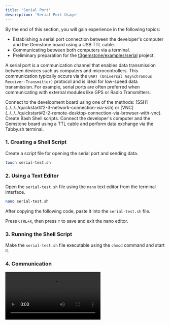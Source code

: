 ```yaml
---
title: 'Serial Port'
description: 'Serial Port Usage'
---
```



<Tip>
By the end of this section, you will gain experience in the following topics:

- Establishing a serial port connection between the developer's computer and the Gemstone board using a USB TTL cable.
- Communicating between both computers via a terminal.
- Preliminary preparation for the [t3gemstone/examples/serial](https://github.com/t3gemstone/examples/tree/main/serial) project.
</Tip>

A serial port is a communication channel that enables data transmission between devices such as computers and
microcontrollers. This communication typically occurs via the `UART (Universal Asynchronous Receiver-Transmitter)`
protocol and is ideal for low-speed data transmission. For example, serial ports are often preferred when
communicating with external modules like GPS or Radio Transmitters.

<Steps>
  <Step title="SSH/VNC Connection">
  Connect to the development board using one of the methods: [SSH](../../../quickstart#2-3-network-connection-via-ssh) or
  [VNC](../../../quickstart#2-2-remote-desktop-connection-via-browser-with-vnc).
  </Step>
  <Step title="Shell">
  Create Bash Shell scripts.
  </Step>
  <Step title="TTL and Terminal">
  Connect the developer's computer and the Gemstone board using a TTL cable and perform data exchange via the Tabby.sh terminal.
  </Step>
</Steps>

### 1. Creating a Shell Script

Create a script file for opening the serial port and sending data.

```bash
touch serial-test.sh
```

### 2. Using a Text Editor

Open the `serial-test.sh` file using the `nano` text editor from the terminal interface.

```bash
nano serial-test.sh
```

After copying the following code, paste it into the `serial-test.sh` file.

<SnippetExamplesSerialScript />

Press `CTRL+X`, then press `Y` to save and exit the nano editor.

### 3. Running the Shell Script

Make the `serial-test.sh` file executable using the `chmod` command and start it.

<SnippetExamplesSerial />

### 4. Communication

<Frame >
  <video controls className="w-full aspect-video" src="/videos/seri-test.mp4"></video>
</Frame>
